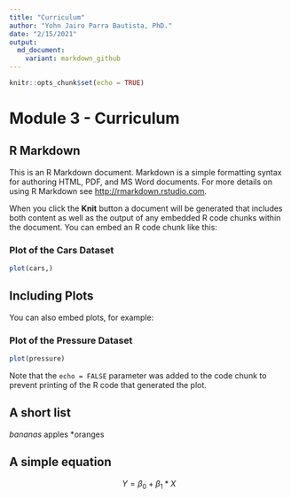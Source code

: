 ```yaml
---
title: "Curriculum"
author: "Yohn Jairo Parra Bautista, PhD."
date: "2/15/2021"
output:
  md_document:
    variant: markdown_github
---
```


```r
knitr::opts_chunk$set(echo = TRUE)
```

# Module 3 - Curriculum

## R Markdown {#neextsteps .emphasized}

This is an R Markdown document. Markdown is a simple formatting syntax for authoring HTML, PDF, and MS Word documents. For more details on using R Markdown see <http://rmarkdown.rstudio.com>.

When you click the **Knit** button a document will be generated that includes both content as well as the output of any embedded R code chunks within the document. You can embed an R code chunk like this:

### Plot of the Cars Dataset

```r
plot(cars,)
```

## Including Plots

You can also embed plots, for example:

### Plot of the Pressure Dataset

```r
plot(pressure)
```

Note that the `echo = FALSE` parameter was added to the code chunk to prevent printing of the R code that generated the plot.

## A short list

*bananas
*apples
*oranges

## A simple equation

$$ Y = \beta_0 + \beta_1*X $$

